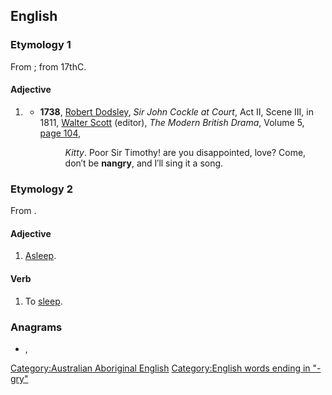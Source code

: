 ==English==

===Etymology 1===
From {{m|en|angry}}; from 17thC.

====Adjective====
{{en-adj|?}}

# {{label|en|rare}} {{alternative form of|angry|lang=en}}
#* '''1738''', [[w:Robert Dodsley|Robert Dodsley]], ''Sir John Cockle at Court'', Act II, Scene III, in 1811, [[w:Walter Scott|Walter Scott]] (editor), ''The Modern British Drama'', Volume 5, [http://books.google.com.au/books?id=0VcIAQAAIAAJ&pg=PA104&dq=%22nangry%22+-intitle:%22%22+-inauthor:%22%22&hl=en&sa=X&ei=UQm6T4znGYW3iQfXwIyFCQ&redir_esc=y#v=onepage&q=%22nangry%22%20-intitle%3A%22%22%20-inauthor%3A%22%22&f=false page 104],
#*: ''Kitty''. Poor Sir Timothy! are you disappointed, love? Come, don′t be '''nangry''', and I′ll sing it a song.

===Etymology 2===
From {{etyl|xdk|en}} {{m|xdk|nan-ga-rai||to sleep}}.

====Adjective====
{{en-adj|-}}

# {{label|en|obsolete|Australian Aboriginal}} [[asleep|Asleep]].

====Verb====
{{head|en|verb}}

# {{label|en|obsolete|Australian Aboriginal}} To [[sleep]].

===Anagrams===
* {{l|en|Granny}}, {{l|en|granny}}

[[Category:Australian Aboriginal English]]
[[Category:English words ending in "-gry"]]